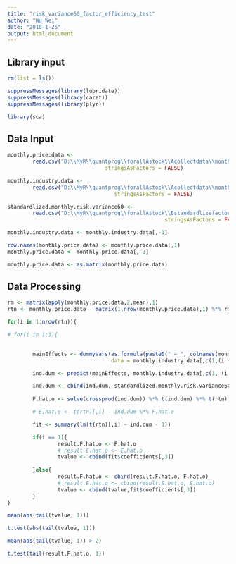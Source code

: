 ```yaml
---
title: "risk_variance60_factor_efficiency_test"
author: "Wu Wei"
date: "2018-1-25"
output: html_document
---
```




## Library input
```r
rm(list = ls())

suppressMessages(library(lubridate))
suppressMessages(library(caret))
suppressMessages(library(plyr))

library(sca)

```

## Data Input

```r

monthly.price.data <- 
        read.csv("D:\\MyR\\quantprog\\forallAstock\\Acollectdata\\monthly.price.data.csv", 
                               stringsAsFactors = FALSE)

monthly.industry.data <- 
        read.csv("D:\\MyR\\quantprog\\forallAstock\\Acollectdata\\monthly.industry.data.csv", 
                                  stringsAsFactors = FALSE)

standardlized.monthly.risk.variance60 <- 
        read.csv("D:\\MyR\\quantprog\\forallAstock\\Bstandardlizefactor\\standardlized.monthly.risk.variance60.csv", 
                                                  stringsAsFactors = FALSE)

monthly.industry.data <- monthly.industry.data[,-1]

row.names(monthly.price.data) <- monthly.price.data[,1]
monthly.price.data <- monthly.price.data[,-1]

monthly.price.data <- as.matrix(monthly.price.data)
```


## Data Processing

```r
rm <- matrix(apply(monthly.price.data,2,mean),1)
rtn <- monthly.price.data - matrix(1,nrow(monthly.price.data),1) %*% rm


```


```r

for(i in 1:nrow(rtn)){

# for(i in 1:1){

        
        mainEffects <- dummyVars(as.formula(paste0(" ~ ", colnames(monthly.industry.data)[i + 1])),
                                 data = monthly.industry.data[,c(1,(i + 1))])

        ind.dum <- predict(mainEffects, monthly.industry.data[,c(1, (i + 1))])

        ind.dum <- cbind(ind.dum, standardlized.monthly.risk.variance60[,(i + 1)])
        
        F.hat.o <- solve(crossprod(ind.dum)) %*% t(ind.dum) %*% t(rtn)[,i]

        # E.hat.o <- t(rtn)[,i] - ind.dum %*% F.hat.o

        fit <- summary(lm(t(rtn)[,i] ~ ind.dum - 1))

        if(i == 1){
                result.F.hat.o <- F.hat.o
                # result.E.hat.o <- E.hat.o
                tvalue <- cbind(fit$coefficients[,3])
                
        }else{
                result.F.hat.o <- cbind(result.F.hat.o, F.hat.o)
                # result.E.hat.o <- cbind(result.E.hat.o, E.hat.o)
                tvalue <- cbind(tvalue,fit$coefficients[,3])
        }
}

```


```r
mean(abs(tail(tvalue, 1)))

t.test(abs(tail(tvalue, 1)))
```

```r
mean(abs(tail(tvalue, 1)) > 2)

```

```r

t.test(tail(result.F.hat.o, 1))
```

